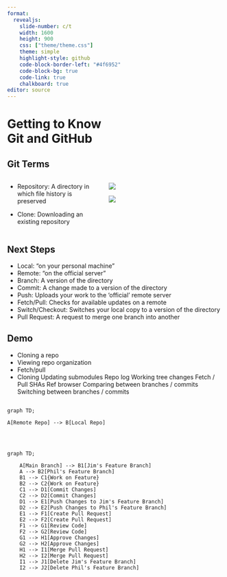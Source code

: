 ```yaml
---
format:
  revealjs:
    slide-number: c/t
    width: 1600
    height: 900
    css: ["theme/theme.css"]
    theme: simple
    highlight-style: github
    code-block-border-left: "#4f6952"
    code-block-bg: true
    code-link: true
    chalkboard: true
editor: source
---
```


# Getting to Know <br> Git and GitHub {
background-image="images/dont_panic.png" 
background-size="contain" 
background-position="right" 
background-color="black"
background-opacity=0.75}

## Git Terms

:::: {.columns}

::: {.column width="40%"}

:::{.fragment fragment-index=1}
- Repository: A directory in which file history is preserved
:::

:::{.fragment fragment-index=2}
- Clone: Downloading an existing repository
:::

:::

::: {.column width="50%"}

::: {.fragment fragment-index=1}
![](images/git-repository.png){fig-align="center"}
:::

::: {.fragment fragment-index=2}
![](images/git-clone.png){fig-align="center"}
:::
:::
::::

## Next Steps

- Local: “on your personal machine”
- Remote: “on the official server”
- Branch: A version of the directory
- Commit: A change made to a version of the directory
- Push: Uploads your work to the ‘official’ remote server
- Fetch/Pull: Checks for available updates on a remote
- Switch/Checkout: Switches your local copy to a version of the directory
- Pull Request: A request to merge one branch into another


## Demo

- Cloning a repo
- Viewing repo organization
- Fetch/pull
- 
Cloning
Updating submodules
Repo log
Working tree changes
Fetch / Pull
SHAs
Ref browser
Comparing between branches / commits
Switching between branches / commits

##

```mermaid
graph TD;

A[Remote Repo] --> B[Local Repo]



```

##

```mermaid
graph TD;

    A[Main Branch] --> B1[Jim's Feature Branch]
    A --> B2[Phil's Feature Branch]
    B1 --> C1{Work on Feature}
    B2 --> C2{Work on Feature}
    C1 --> D1[Commit Changes]
    C2 --> D2[Commit Changes]
    D1 --> E1[Push Changes to Jim's Feature Branch]
    D2 --> E2[Push Changes to Phil's Feature Branch]
    E1 --> F1[Create Pull Request]
    E2 --> F2[Create Pull Request]
    F1 --> G1[Review Code]
    F2 --> G2[Review Code]
    G1 --> H1[Approve Changes]
    G2 --> H2[Approve Changes]
    H1 --> I1[Merge Pull Request]
    H2 --> I2[Merge Pull Request]
    I1 --> J1[Delete Jim's Feature Branch]
    I2 --> J2[Delete Phil's Feature Branch]

```